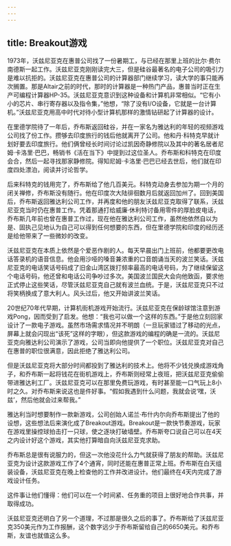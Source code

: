 ```yaml
---
---
---
```

title: Breakout游戏
---




1973年，沃兹尼亚克在惠普公司找了一份暑期工，与已经在那里上班的比尔·费尔南德斯一起工作。沃兹尼亚克刚刚读完大三，但是硅谷最著名的电子公司的吸引力是难以抗拒的。沃兹尼亚克在惠普公司的计算器部门继续学习，读大学的事只能再次搁置。那是Altair之前的时代，那时的计算器是一种热门产品，惠普当时正在生产可编程计算器HP-35。沃兹尼亚克意识到这种设备和计算机非常相似。“它有小小的芯片、串行寄存器以及指令集，”他想，“除了没有I/O设备，它就是一台计算机。”沃兹尼亚克用高中时代对待小型计算机那样的激情钻研起了计算器的设计。

在里德学院待了一年后，乔布斯返回硅谷，并在一家名为雅达利的年轻的视频游戏公司找了份工作。攒够去印度旅行的钱后他就离开了公司。他和丹·科特克早就计划好要去印度旅行。他们俩曾经长时间讨论过凯因奇静修院以及其中的著名居者尼姆·卡洛里·巴巴，畅销书《活在当下》中提到过这位圣人。乔布斯和科特克在印度会合，然后一起寻找那家静修院。得知尼姆·卡洛里·巴巴已经去世后，他们就在印度四处漂泊，阅读并讨论哲学。

后来科特克的钱用完了，乔布斯给了他几百美元。科特克动身去参加为期一个月的闭关禅修，乔布斯没有随行。他在印度次大陆徘徊数月后就返回加州了。回到美国后，乔布斯返回雅达利公司工作，并再度和他的朋友沃兹尼亚克取得了联系，沃兹尼亚克当时仍在惠普工作。凭着那通打给威廉·休利特讨备用零件的厚脸皮电话，乔布斯几年前也曾在惠普工作过，现在他在雅达利公司工作，虽然他依然自以为是、固执己见地认为自己可以得到任何想要的东西，但在里德学院和印度的经历还是给他带来了一些微妙的改变。

沃兹尼亚克在本质上依然是个爱恶作剧的人。每天早晨出门上班前，他都要更改电话答录机的语音信息。他会用沙哑的嗓音兼浓重的口音朗诵当天的波兰笑话。沃兹尼亚克的电话笑话号码成了旧金山湾区拨打频率最高的电话号码，为了继续保留这个电话号码，他还曾和电话公司争吵过多次。美国波兰国民大会向他致函，要求他正式停止这些笑话，尽管沃兹尼亚克自己就有波兰血统。于是，沃兹尼亚克只不过将笑柄换成了意大利人。风头过后，他又开始讲波兰笑话。

20世纪70年代早期，计算机街机游戏开始流行。沃兹尼亚克在保龄球馆注意到游戏Pong，因而受到了启发。他想：“我也可以做一个这样的东西。”于是他立刻回家设计了一款电子游戏。虽然市场需求情况并不明朗（一旦玩家错过了移动的光点，屏幕上就会闪现出“该死”这样的字眼），但这款游戏的编程的确是一流的。沃兹尼亚克向雅达利公司演示了游戏，公司当即向他提供了一个职位。沃兹尼亚克对自己在惠普的职位很满意，因此拒绝了雅达利公司。

但是沃兹尼亚克将大部分时间都投到了雅达利的技术上。他将不少钱兑换成游戏角子，和乔布斯一起将钱花在街机游戏上，乔布斯则经常上夜班，把沃兹尼亚克偷偷带进雅达利工厂。沃兹尼亚克可以在那里免费玩游戏，有时甚至能一口气玩上8小时之久。对乔布斯来说这也是件好事。“假如我遇到什么问题，我就会说‘嘿，沃兹’，然后他就会过来帮我。”

雅达利当时想要制作一款新游戏，公司创始人诺兰·布什内尔向乔布斯提出了他的设想，这些想法后来演化成了Breakout游戏。Breakout是一款快节奏游戏，玩家在游戏里操控球拍击打一只球，使之逐块打破墙壁。乔布斯夸口说自己可以在4天之内设计好这个游戏，其实他打算暗自向沃兹尼亚克求助。

乔布斯总是很有说服力的，但这一次他没花什么力气就获得了朋友的帮助。沃兹尼亚克为设计这款游戏工作了4个通宵，同时还能在惠普正常上班。乔布斯在白天组装设备，沃兹尼亚克在晚上检查他的工作并改进设计。他们最终在4天内完成了游戏设计任务。

这件事让他们懂得：他们可以在一个时间紧、任务重的项目上很好地合作共事，并取得成功。

沃兹尼亚克还明白了另一个道理，不过那是很久之后的事了。乔布斯给了沃兹尼亚克350美元作为工作报酬，这个数字远少于乔布斯留给自己的6650美元。和乔布斯，友谊也就值这么多。